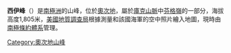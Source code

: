 {{coord|79|5|S|157|30|E|display=title}}

'''西伊峰'''（{{lang-en|Seay Peak}}）是[[南極洲|南極洲]]的山峰，位於[[奧次地|奧次地]]，屬於[[庫克山脈|庫克山脈]]中[[芬格嶺|芬格嶺]]的一部分，海拔高度1,805米，[[美國地質調查局|美國地質調查局]]根據測量和該國海軍的空中照片繪入地圖，現時由[[南極條約體系|南極條約體系]]管理。

{{DEFAULTSORT:Seay Peak}}
[[Category:奧次地山峰|Category:奧次地山峰]]


{{OatesLand-geo-stub}}